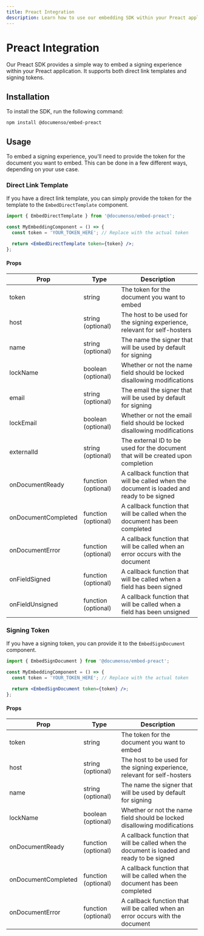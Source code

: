 ```yaml
---
title: Preact Integration
description: Learn how to use our embedding SDK within your Preact application.
---
```


# Preact Integration

Our Preact SDK provides a simple way to embed a signing experience within your Preact application. It supports both direct link templates and signing tokens.

## Installation

To install the SDK, run the following command:

```bash
npm install @documenso/embed-preact
```

## Usage

To embed a signing experience, you'll need to provide the token for the document you want to embed. This can be done in a few different ways, depending on your use case.

### Direct Link Template

If you have a direct link template, you can simply provide the token for the template to the `EmbedDirectTemplate` component.

```jsx
import { EmbedDirectTemplate } from '@documenso/embed-preact';

const MyEmbeddingComponent = () => {
  const token = 'YOUR_TOKEN_HERE'; // Replace with the actual token

  return <EmbedDirectTemplate token={token} />;
};
```

#### Props

| Prop                | Type                | Description                                                                                |
| ------------------- | ------------------- | ------------------------------------------------------------------------------------------ |
| token               | string              | The token for the document you want to embed                                               |
| host                | string (optional)   | The host to be used for the signing experience, relevant for self-hosters                  |
| name                | string (optional)   | The name the signer that will be used by default for signing                               |
| lockName            | boolean (optional)  | Whether or not the name field should be locked disallowing modifications                   |
| email               | string (optional)   | The email the signer that will be used by default for signing                              |
| lockEmail           | boolean (optional)  | Whether or not the email field should be locked disallowing modifications                  |
| externalId          | string (optional)   | The external ID to be used for the document that will be created upon completion           |
| onDocumentReady     | function (optional) | A callback function that will be called when the document is loaded and ready to be signed |
| onDocumentCompleted | function (optional) | A callback function that will be called when the document has been completed               |
| onDocumentError     | function (optional) | A callback function that will be called when an error occurs with the document             |
| onFieldSigned       | function (optional) | A callback function that will be called when a field has been signed                       |
| onFieldUnsigned     | function (optional) | A callback function that will be called when a field has been unsigned                     |

### Signing Token

If you have a signing token, you can provide it to the `EmbedSignDocument` component.

```jsx
import { EmbedSignDocument } from '@documenso/embed-preact';

const MyEmbeddingComponent = () => {
  const token = 'YOUR_TOKEN_HERE'; // Replace with the actual token

  return <EmbedSignDocument token={token} />;
};
```

#### Props

| Prop                | Type                | Description                                                                                |
| ------------------- | ------------------- | ------------------------------------------------------------------------------------------ |
| token               | string              | The token for the document you want to embed                                               |
| host                | string (optional)   | The host to be used for the signing experience, relevant for self-hosters                  |
| name                | string (optional)   | The name the signer that will be used by default for signing                               |
| lockName            | boolean (optional)  | Whether or not the name field should be locked disallowing modifications                   |
| onDocumentReady     | function (optional) | A callback function that will be called when the document is loaded and ready to be signed |
| onDocumentCompleted | function (optional) | A callback function that will be called when the document has been completed               |
| onDocumentError     | function (optional) | A callback function that will be called when an error occurs with the document             |
